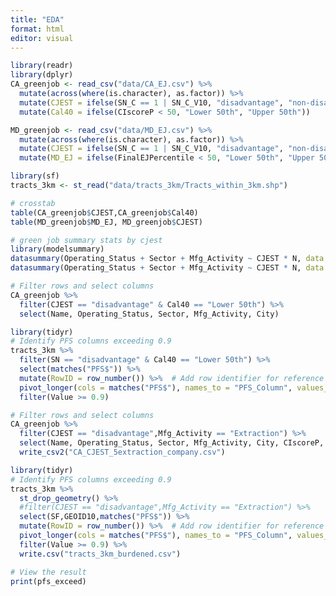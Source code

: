 ```yaml
---
title: "EDA"
format: html
editor: visual
---
```


```r
library(readr)
library(dplyr)
CA_greenjob <- read_csv("data/CA_EJ.csv") %>% 
  mutate(across(where(is.character), as.factor)) %>% 
  mutate(CJEST = ifelse(SN_C == 1 | SN_C_V10, "disadvantage", "non-disadvantage")) %>% 
  mutate(Cal40 = ifelse(CIscoreP < 50, "Lower 50th", "Upper 50th"))

MD_greenjob <- read_csv("data/MD_EJ.csv") %>% 
  mutate(across(where(is.character), as.factor)) %>% 
  mutate(CJEST = ifelse(SN_C == 1 | SN_C_V10, "disadvantage", "non-disadvantage")) %>% 
  mutate(MD_EJ = ifelse(FinalEJPercentile < 50, "Lower 50th", "Upper 50th"))

library(sf)
tracts_3km <- st_read("data/tracts_3km/Tracts_within_3km.shp")
```

```r
# crosstab
table(CA_greenjob$CJEST,CA_greenjob$Cal40)
table(MD_greenjob$MD_EJ, MD_greenjob$CJEST)

# green job summary stats by cjest
library(modelsummary)
datasummary(Operating_Status + Sector + Mfg_Activity ~ CJEST * N, data = CA_greenjob)
datasummary(Operating_Status + Sector + Mfg_Activity ~ CJEST * N, data = MD_greenjob)
```

```r
# Filter rows and select columns
CA_greenjob %>%
  filter(CJEST == "disadvantage" & Cal40 == "Lower 50th") %>%
  select(Name, Operating_Status, Sector, Mfg_Activity, City) 

library(tidyr)
# Identify PFS columns exceeding 0.9
tracts_3km %>%
  filter(SN == "disadvantage" & Cal40 == "Lower 50th") %>%
  select(matches("PFS$")) %>%
  mutate(RowID = row_number()) %>%  # Add row identifier for reference
  pivot_longer(cols = matches("PFS$"), names_to = "PFS_Column", values_to = "Value") %>%
  filter(Value >= 0.9) 

```

```r
# Filter rows and select columns
CA_greenjob %>%
  filter(CJEST == "disadvantage",Mfg_Activity == "Extraction") %>%
  select(Name, Operating_Status, Sector, Mfg_Activity, City, CIscoreP, CJEST) %>% 
  write_csv2("CA_CJEST_5extraction_company.csv")

library(tidyr)
# Identify PFS columns exceeding 0.9
tracts_3km %>%
  st_drop_geometry() %>% 
  #filter(CJEST == "disadvantage",Mfg_Activity == "Extraction") %>% 
  select(SF,GEOID10,matches("PFS$")) %>%
  mutate(RowID = row_number()) %>%  # Add row identifier for reference
  pivot_longer(cols = matches("PFS$"), names_to = "PFS_Column", values_to = "Value") %>%
  filter(Value >= 0.9) %>% 
  write.csv("tracts_3km_burdened.csv")

# View the result
print(pfs_exceed)
```
